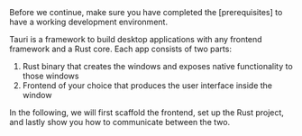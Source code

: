 
<Callout kind="info">
Before we continue, make sure you have completed the [prerequisites] to have a working development environment.
</Callout>

Tauri is a framework to build desktop applications with any frontend framework and a Rust core. Each app consists of two parts:

1. Rust binary that creates the windows and exposes native functionality to those windows
2. Frontend of your choice that produces the user interface inside the window

In the following, we will first scaffold the frontend, set up the Rust project, and lastly show you how to communicate between the two.

[prerequisites]: ../../prerequisites.md